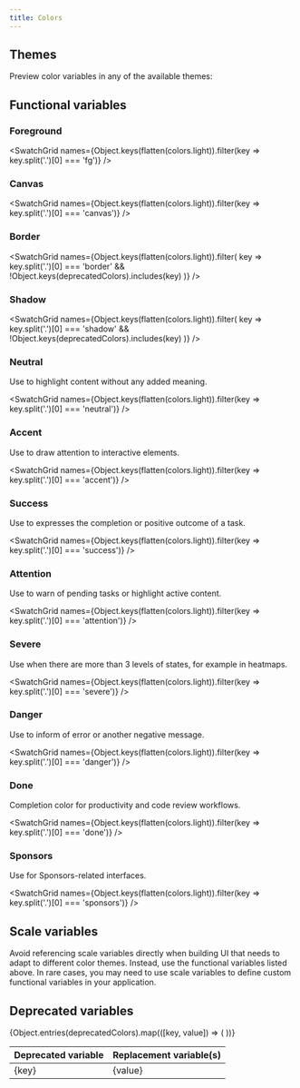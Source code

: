 ```yaml
---
title: Colors
---
```



## Themes

Preview color variables in any of the available themes:

<ColorThemePicker />

## Functional variables

### Foreground

<SwatchGrid names={Object.keys(flatten(colors.light)).filter(key => key.split('.')[0] === 'fg')} />

### Canvas

<SwatchGrid names={Object.keys(flatten(colors.light)).filter(key => key.split('.')[0] === 'canvas')} />

### Border

<SwatchGrid
  names={Object.keys(flatten(colors.light)).filter(
    key => key.split('.')[0] === 'border' && !Object.keys(deprecatedColors).includes(key)
  )}
/>

### Shadow

<SwatchGrid
  names={Object.keys(flatten(colors.light)).filter(
    key => key.split('.')[0] === 'shadow' && !Object.keys(deprecatedColors).includes(key)
  )}
/>

### Neutral

Use to highlight content without any added meaning.

<SwatchGrid names={Object.keys(flatten(colors.light)).filter(key => key.split('.')[0] === 'neutral')} />

### Accent

Use to draw attention to interactive elements.

<SwatchGrid names={Object.keys(flatten(colors.light)).filter(key => key.split('.')[0] === 'accent')} />

### Success

Use to expresses the completion or positive outcome of a task.

<SwatchGrid names={Object.keys(flatten(colors.light)).filter(key => key.split('.')[0] === 'success')} />

### Attention

Use to warn of pending tasks or highlight active content.

<SwatchGrid names={Object.keys(flatten(colors.light)).filter(key => key.split('.')[0] === 'attention')} />

### Severe

Use when there are more than 3 levels of states, for example in heatmaps.

<SwatchGrid names={Object.keys(flatten(colors.light)).filter(key => key.split('.')[0] === 'severe')} />

### Danger

Use to inform of error or another negative message.

<SwatchGrid names={Object.keys(flatten(colors.light)).filter(key => key.split('.')[0] === 'danger')} />

### Done

Completion color for productivity and code review workflows.

<SwatchGrid names={Object.keys(flatten(colors.light)).filter(key => key.split('.')[0] === 'done')} />

### Sponsors

Use for Sponsors-related interfaces.

<SwatchGrid names={Object.keys(flatten(colors.light)).filter(key => key.split('.')[0] === 'sponsors')} />

## Scale variables

<Note variant="warning">
  Avoid referencing scale variables directly when building UI that needs to adapt to different color themes. Instead,
  use the functional variables listed above. In rare cases, you may need to use scale variables to define custom
  functional variables in your application.
</Note>

<ColorScales />

## Deprecated variables

<table>
  <thead>
    <tr>
      <th>Deprecated variable</th>
      <th>Replacement variable(s)</th>
    </tr>
  </thead>
  <tbody>
    {Object.entries(deprecatedColors).map(([key, value]) => (
      <tr>
        <td>{key}</td>
        <td>{value}</td>
      </tr>
    ))}
  </tbody>
</table>
